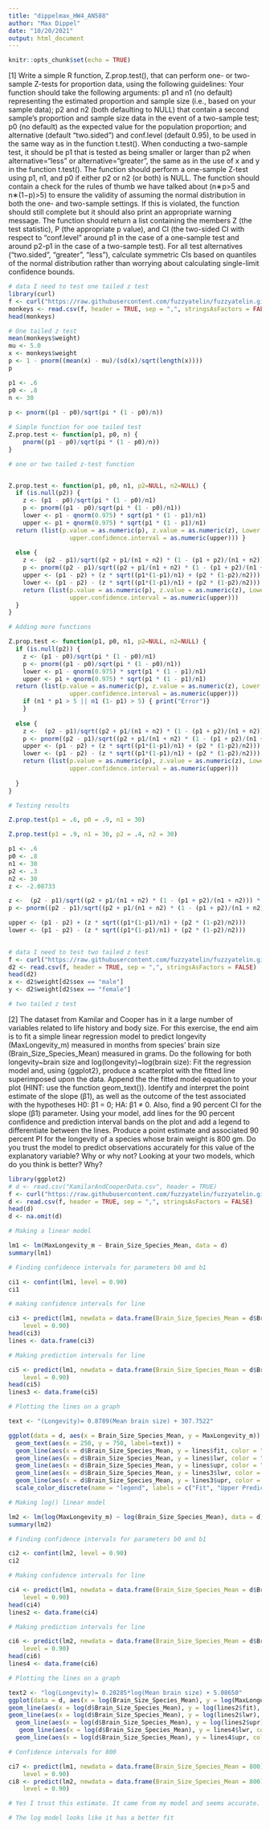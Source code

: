 ```yaml
---
title: "dippelmax_HW4_AN588"
author: "Max Dippel"
date: "10/20/2021"
output: html_document
---
```


```r
knitr::opts_chunk$set(echo = TRUE)
```
[1] Write a simple R function, Z.prop.test(), that can perform one- or two-sample Z-tests for proportion data, using the following guidelines:
Your function should take the following arguments: p1 and n1 (no default) representing the estimated proportion and sample size (i.e., based on your sample data); p2 and n2 (both defaulting to NULL) that contain a second sample’s proportion and sample size data in the event of a two-sample test; p0 (no default) as the expected value for the population proportion; and alternative (default “two.sided”) and conf.level (default 0.95), to be used in the same way as in the function t.test().
When conducting a two-sample test, it should be p1 that is tested as being smaller or larger than p2 when alternative=“less” or alternative=“greater”, the same as in the use of x and y in the function t.test().
The function should perform a one-sample Z-test using p1, n1, and p0 if either p2 or n2 (or both) is NULL.
The function should contain a check for the rules of thumb we have talked about (n∗p>5 and n∗(1−p)>5) to ensure the validity of assuming the normal distribution in both the one- and two-sample settings. If this is violated, the function should still complete but it should also print an appropriate warning message.
The function should return a list containing the members Z (the test statistic), P (the appropriate p value), and CI (the two-sided CI with respect to “conf.level” around p1 in the case of a one-sample test and around p2-p1 in the case of a two-sample test). For all test alternatives (“two.sided”, “greater”, “less”), calculate symmetric CIs based on quantiles of the normal distribution rather than worrying about calculating single-limit confidence bounds.

```r
# data I need to test one tailed z test
library(curl)
f <- curl("https://raw.githubusercontent.com/fuzzyatelin/fuzzyatelin.github.io/master/AN588_Fall21/vervet-weights.csv")
monkeys <- read.csv(f, header = TRUE, sep = ",", stringsAsFactors = FALSE)
head(monkeys)
```


```r
# One tailed z test
mean(monkeys$weight)
mu <- 5.0
x <- monkeys$weight
p <- 1 - pnorm((mean(x) - mu)/(sd(x)/sqrt(length(x))))
p

p1 <- .6
p0 <- .8
n <- 30
  
p <- pnorm((p1 - p0)/sqrt(pi * (1 - p0)/n))
```

```r
# Simple function for one tailed test
Z.prop.test <- function(p1, p0, n) {
    pnorm((p1 - p0)/sqrt(pi * (1 - p0)/n))
}
```


```r
# one or two tailed z-test function


Z.prop.test <- function(p1, p0, n1, p2=NULL, n2=NULL) { 
  if (is.null(p2)) {
    z <- (p1 - p0)/sqrt(pi * (1 - p0)/n1)
    p <- pnorm((p1 - p0)/sqrt(pi * (1 - p0)/n1))
    lower <- p1 - qnorm(0.975) * sqrt(p1 * (1 - p1)/n1)
    upper <- p1 + qnorm(0.975) * sqrt(p1 * (1 - p1)/n1)
  return (list(p.value = as.numeric(p), z.value = as.numeric(z), Lower.confidence.interval = as.numeric(lower), 
                 upper.confidence.interval = as.numeric(upper))) } 
  
  else {
    z <-  (p2 - p1)/sqrt((p2 + p1/(n1 + n2) * (1 - (p1 + p2)/(n1 + n2))) * (1/n1 + 1/n2))
    p <- pnorm((p2 - p1)/sqrt((p2 + p1/(n1 + n2) * (1 - (p1 + p2)/(n1 + n2))) * (1/n1 + 1/n2)))
    upper <- (p1 - p2) + (z * sqrt((p1*(1-p1)/n1) + (p2 * (1-p2)/n2)))
    lower <- (p1 - p2) - (z * sqrt((p1*(1-p1)/n1) + (p2 * (1-p2)/n2)))
    return (list(p.value = as.numeric(p), z.value = as.numeric(z), Lower.confidence.interval = as.numeric(lower), 
                 upper.confidence.interval = as.numeric(upper)))
  }
}


```


```r
# Adding more functions

Z.prop.test <- function(p1, p0, n1, p2=NULL, n2=NULL) { 
  if (is.null(p2)) {
    z <- (p1 - p0)/sqrt(pi * (1 - p0)/n1)
    p <- pnorm((p1 - p0)/sqrt(pi * (1 - p0)/n1))
    lower <- p1 - qnorm(0.975) * sqrt(p1 * (1 - p1)/n1)
    upper <- p1 + qnorm(0.975) * sqrt(p1 * (1 - p1)/n1)
  return (list(p.value = as.numeric(p), z.value = as.numeric(z), Lower.confidence.interval = as.numeric(lower), 
                 upper.confidence.interval = as.numeric(upper))) 
    if (n1 * p1 > 5 || n1 (1- p1) > 5) { print("Error")}
    } 
  
  else {
    z <-  (p2 - p1)/sqrt((p2 + p1/(n1 + n2) * (1 - (p1 + p2)/(n1 + n2))) * (1/n1 + 1/n2))
    p <- pnorm((p2 - p1)/sqrt((p2 + p1/(n1 + n2) * (1 - (p1 + p2)/(n1 + n2))) * (1/n1 + 1/n2)))
    upper <- (p1 - p2) + (z * sqrt((p1*(1-p1)/n1) + (p2 * (1-p2)/n2)))
    lower <- (p1 - p2) - (z * sqrt((p1*(1-p1)/n1) + (p2 * (1-p2)/n2)))
    return (list(p.value = as.numeric(p), z.value = as.numeric(z), Lower.confidence.interval = as.numeric(lower), 
                 upper.confidence.interval = as.numeric(upper)))
    
  }
}

```


```r
# Testing results

Z.prop.test(p1 = .6, p0 = .9, n1 = 30)

Z.prop.test(p1 = .9, n1 = 30, p2 = .4, n2 = 30)

p1 <- .6
p0 <- .8
n1 <- 30
p2 <- .3
n2 <- 30
z <- -2.08733

z <-  (p2 - p1)/sqrt((p2 + p1/(n1 + n2) * (1 - (p1 + p2)/(n1 + n2))) * (1/n1 + 1/n2))
p <- pnorm((p2 - p1)/sqrt((p2 + p1/(n1 + n2) * (1 - (p1 + p2)/(n1 + n2))) * (1/n1 + 1/n2)))

upper <- (p1 - p2) + (z * sqrt((p1*(1-p1)/n1) + (p2 * (1-p2)/n2)))
lower <- (p1 - p2) - (z * sqrt((p1*(1-p1)/n1) + (p2 * (1-p2)/n2)))
  
```





```r
# data I need to test two tailed z test
f <- curl("https://raw.githubusercontent.com/fuzzyatelin/fuzzyatelin.github.io/master/AN588_Fall21/colobus-weights.csv")
d2 <- read.csv(f, header = TRUE, sep = ",", stringsAsFactors = FALSE)
head(d2)
x <- d2$weight[d2$sex == "male"]
y <- d2$weight[d2$sex == "female"]
```

```r
# two tailed z test 

```




[2] The dataset from Kamilar and Cooper has in it a large number of variables related to life history and body size. For this exercise, the end aim is to fit a simple linear regression model to predict longevity (MaxLongevity_m) measured in months from species’ brain size (Brain_Size_Species_Mean) measured in grams. Do the following for both longevity~brain size and log(longevity)~log(brain size):
Fit the regression model and, using {ggplot2}, produce a scatterplot with the fitted line superimposed upon the data. Append the the fitted model equation to your plot (HINT: use the function geom_text()).
Identify and interpret the point estimate of the slope (β1), as well as the outcome of the test associated with the hypotheses H0: β1 = 0; HA: β1 ≠ 0. Also, find a 90 percent CI for the slope (β1) parameter.
Using your model, add lines for the 90 percent confidence and prediction interval bands on the plot and add a legend to differentiate between the lines.
Produce a point estimate and associated 90 percent PI for the longevity of a species whose brain weight is 800 gm. Do you trust the model to predict observations accurately for this value of the explanatory variable? Why or why not?
Looking at your two models, which do you think is better? Why?

```r
library(ggplot2)
# d <- read.csv("KamilarAndCooperData.csv", header = TRUE)
f <- curl("https://raw.githubusercontent.com/fuzzyatelin/fuzzyatelin.github.io/master/AN588_Fall21/KamilarAndCooperData.csv")
d <- read.csv(f, header = TRUE, sep = ",", stringsAsFactors = FALSE)
head(d)
d <- na.omit(d)

# Making a linear model

lm1 <- lm(MaxLongevity_m ~ Brain_Size_Species_Mean, data = d)
summary(lm1)

# Finding confidence intervals for parameters b0 and b1

ci1 <- confint(lm1, level = 0.90)
ci1

# making confidence intervals for line 

ci3 <- predict(lm1, newdata = data.frame(Brain_Size_Species_Mean = d$Brain_Size_Species_Mean), interval = "confidence",
    level = 0.90)
head(ci3)
lines <- data.frame(ci3)

# Making prediction intervals for line

ci5 <- predict(lm1, newdata = data.frame(Brain_Size_Species_Mean = d$Brain_Size_Species_Mean), interval = "prediction",
    level = 0.90)
head(ci5)
lines3 <- data.frame(ci5)

# Plotting the lines on a graph

text <- "(Longevity)= 0.8789(Mean brain size) + 307.7522"

ggplot(data = d, aes(x = Brain_Size_Species_Mean, y = MaxLongevity_m)) + geom_point(color="darkorange3") + 
  geom_text(aes(x = 250, y = 750, label=text)) + 
  geom_line(aes(x = d$Brain_Size_Species_Mean, y = lines$fit, color = "black")) +
  geom_line(aes(x = d$Brain_Size_Species_Mean, y = lines$lwr, color = "orange")) + 
  geom_line(aes(x = d$Brain_Size_Species_Mean, y = lines$upr, color = "purple")) + 
  geom_line(aes(x = d$Brain_Size_Species_Mean, y = lines3$lwr, color = "green")) + 
  geom_line(aes(x = d$Brain_Size_Species_Mean, y = lines3$upr, color = "blue")) + 
  scale_color_discrete(name = "legend", labels = c("Fit", "Upper Prediction Interval", "Lower Prediction Interval", "Lower Confidence Interval" , "Upper Confidence Interval"))

```



```r

# Making log() linear model

lm2 <- lm(log(MaxLongevity_m) ~ log(Brain_Size_Species_Mean), data = d)
summary(lm2)

# Finding confidence intervals for parameters b0 and b1

ci2 <- confint(lm2, level = 0.90)
ci2

# Making confidence intervals for line

ci4 <- predict(lm1, newdata = data.frame(Brain_Size_Species_Mean = d$Brain_Size_Species_Mean), interval = "confidence",
    level = 0.90)
head(ci4)
lines2 <- data.frame(ci4)

# Making prediction intervals for line

ci6 <- predict(lm2, newdata = data.frame(Brain_Size_Species_Mean = d$Brain_Size_Species_Mean), interval = "prediction",
    level = 0.90)
head(ci6)
lines4 <- data.frame(ci6)

# Plotting the lines on a graph

text2 <- "log(Longevity)= 0.20285*log(Mean brain size) + 5.08650"
ggplot(data = d, aes(x = log(Brain_Size_Species_Mean), y = log(MaxLongevity_m))) + geom_point(color="darkorange") + geom_text(aes(x = 4, y = 7, label=text2)) + 
geom_line(aes(x = log(d$Brain_Size_Species_Mean), y = log(lines2$fit), color = "black")) +
geom_line(aes(x = log(d$Brain_Size_Species_Mean), y = log(lines2$lwr), color = "orange")) + 
  geom_line(aes(x = log(d$Brain_Size_Species_Mean), y = log(lines2$upr), color = "red")) +
   geom_line(aes(x = log(d$Brain_Size_Species_Mean), y = lines4$lwr, color = "green")) + 
  geom_line(aes(x = log(d$Brain_Size_Species_Mean), y = lines4$upr, color = "blue")) + scale_color_discrete(name = "legend", labels = c("Fit", "Upper Prediction Interval", "Lower Prediction Interval", "Lower Confidence Interval" , "Upper Confidence Interval"))

# Confidence intervals for 800

ci7 <- predict(lm1, newdata = data.frame(Brain_Size_Species_Mean = 800), interval = "prediction",
    level = 0.90)
ci8 <- predict(lm2, newdata = data.frame(Brain_Size_Species_Mean = 800), interval = "prediction",
    level = 0.90)

# Yes I trust this estimate. It came from my model and seems accurate. 

# The log model looks like it has a better fit 

```

